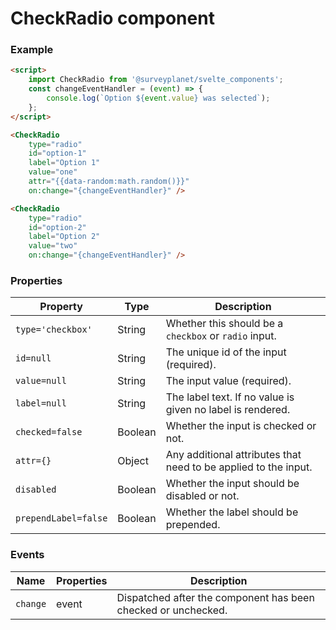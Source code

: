 

<Meta
	title="CheckRadio/Documentation"
	component={CheckRadio}
/>

# CheckRadio component

<div id="example">
	<Story id="checkradio-default--checkbox" />
	<Story id="checkradio-default--radio" />
</div>

### Example

```html
<script>
	import CheckRadio from '@surveyplanet/svelte_components';
	const changeEventHandler = (event) => {
		console.log(`Option ${event.value} was selected`);
	};
</script>

<CheckRadio
	type="radio"
	id="option-1"
	label="Option 1"
	value="one"
	attr="{{data-random:math.random()}}"
	on:change="{changeEventHandler}" />

<CheckRadio
	type="radio"
	id="option-2"
	label="Option 2"
	value="two"
	on:change="{changeEventHandler}" />
```

### Properties

| Property             | Type    | Description                                                     |
| -------------------- | ------- | --------------------------------------------------------------- |
| `type='checkbox'`    | String  | Whether this should be a `checkbox` or `radio` input.           |
| `id=null`            | String  | The unique id of the input (required).                          |
| `value=null`         | String  | The input value (required).                                     |
| `label=null`         | String  | The label text. If no value is given no label is rendered.      |
| `checked=false`      | Boolean | Whether the input is checked or not.                            |
| `attr={}`            | Object  | Any additional attributes that need to be applied to the input. |
| `disabled`           | Boolean | Whether the input should be disabled or not.                    |
| `prependLabel=false` | Boolean | Whether the label should be prepended.                          |

### Events

| Name     | Properties | Description                                                   |
| -------- | ---------- | ------------------------------------------------------------- |
| `change` | event      | Dispatched after the component has been checked or unchecked. |
